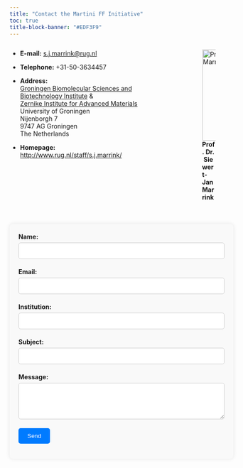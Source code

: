 ```yaml
---
title: "Contact the Martini FF Initiative"
toc: true
title-block-banner: "#EDF3F9"
---
```

:::{.columns}
:::{.column width=65%}

- **E-mail:** [s.j.marrink@rug.nl](mailto:S.J.Marrink@rug.nl)

- **Telephone:** +31-50-3634457

- **Address:** \
[Groningen Biomolecular Sciences and Biotechnology Institute](http://www.rug.nl/research/gbb/) & <br> [Zernike Institute for Advanced Materials](http://www.rug.nl/research/zernike/) <br> University of Groningen <br> Nijenborgh 7 <br> 9747 AG Groningen <br> The Netherlands

- **Homepage:** [http://www.rug.nl/staff/s.j.marrink/](http://www.rug.nl/staff/s.j.marrink/)
:::
:::{.column width=5%}

:::
:::{.column width=22%}
![**Prof. Dr. Siewert-Jan Marrink**](sjmarrink.jpg){width=205px}
:::
:::

<style>
/* Style for the form container */
.form-container {
  max-width: 96%;
  margin: auto;
  padding: 20px;
  border-radius: 8px;
  background-color: #f9f9f9;
  box-shadow: 0 0 10px rgba(0, 0, 0, 0.1);
  margin-top:38px
}

/* Style for form labels */
.form-label {
  font-weight: bold;
}

/* Style for input fields */
.form-input {
  width: 100%;
  padding: 10px;
  margin: 5px 0 20px;
  border: 1px solid #ccc;
  border-radius: 5px;
  box-sizing: border-box;
}

/* Style for submit button */
.form-submit {
  background-color: #007bff;
  color: #fff;
  padding: 10px 20px;
  border: none;
  border-radius: 5px;
  cursor: pointer;
}

/* Hover effect for submit button */
.form-submit:hover {
  background-color: #0056b3;
}

</style>

<!-- <hr> -->

<script>
function submitForm() {

  const apiEndpoint = 'https://3cknh7pjj3.execute-api.ca-central-1.amazonaws.com/prod/contacts/new';

  const contactName = document.getElementById("name").value;
  const contactEmail = document.getElementById("email").value;
  const contactInstitution = document.getElementById("institution").value;
  const contactSubject = document.getElementById("subject").value;
  const contactMessage = document.getElementById("message").value;

  const constantData = {
    "contactName": contactName,
    "contactEmail": contactEmail,
    "contactInstitution": contactInstitution,
    "contactSubject": contactSubject,
    "contactMessage": contactMessage
  };

  //Your post request using FETCH
  fetch(apiEndpoint, {
          method: 'POST',
          body: JSON.stringify(constantData),
          });
  alert("Your Contact Form has been sent successfully!");
}
</script>

<div class="form-container">
  <form onsubmit="submitForm(); return false;">
    <label class="form-label" for="name">Name:</label><br>
    <input class="form-input" type="text" id="name" name="name" required><br>
    <label class="form-label" for="email">Email:</label><br>
    <input class="form-input" type="email" id="email" name="email" required><br>
    <label class="form-label" for="institution">Institution:</label><br>
    <input class="form-input" type="text" id="institution" name="institution" required><br>
    <label class="form-label" for="subject">Subject:</label><br>
    <input class="form-input" type="text" id="subject" name="subject" required><br>
    <label class="form-label" for="message">Message:</label><br>
    <textarea class="form-input" id="message" name="message" rows="4" required></textarea><br>
    <input class="form-submit" type="submit" value="Send">
  </form>
</div>
